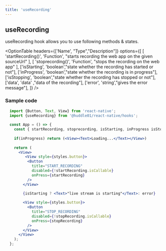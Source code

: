 ```yaml
---
title: 'useRecording'
---
```



## useRecording

useRecording hook allows you to use following methods & states.


<OptionTable
  headers={['Name', "Type","Description"]}
  options={[
    [
      'startRecording()',
      'Function',
      "starts recording the web app on the given sourceUrl"
    ],
    [
      'stoprecording()',
      'Function',
      "stops the recording on the web app"
    ],
    ['isStarting', 'boolean',"state whether the recording has started or not"],
    ['inProgress', 'boolean',"state whether the recording is in progress"],
    ['isStopping', 'boolean',"state whether the recording has stopped or not"],
    ['data', 'data' ,"data of the recording"],
    ['error', 'string',"gives the error message"],
  ]} 
/>


### Sample code


```jsx
  import {Button, Text, View} from 'react-native';
  import {useRecording} from '@huddle01/react-native/hooks';
  
  const App = () => {
    const { startRecording, stoprecording, isStarting, inProgress isStopping, error } = useRecording();
 
    if(inProgress) return (<View><Text>Loading...</Text></View>)
  
    return (
      <View>
         <View style={styles.button}>
          <Button
            title="START_RECORDING"
            disabled={!startRecording.isCallable} 
            onPress={startRecording}
          />
        </View>
 
        {isStarting ? <Text>"live stream is starting"</Text>: error} 

        <View style={styles.button}>
          <Button
            title="STOP_RECORDING"
            disabled={!stopRecording.isCallable}
            onPress={stopRecording}
          />
        </View>
      </View>
    );
  };
```